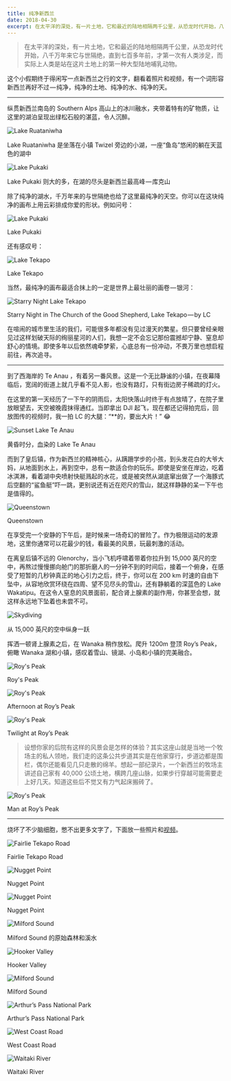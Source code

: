 ```yaml
---
title: 纯净新西兰
date: 2018-04-30
excerpt: 在太平洋的深处，有一片土地，它和最近的陆地相隔两千公里，从恐龙时代开始，八千万年来它与世隔绝，直到七百多年前，才第一次有人类涉足，而实际上人类是站在这片土地上的第一种大型陆地哺乳动物…
---
```


> 在太平洋的深处，有一片土地，它和最近的陆地相隔两千公里，从恐龙时代开始，八千万年来它与世隔绝，直到七百多年前，才第一次有人类涉足，而实际上人类是站在这片土地上的第一种大型陆地哺乳动物。

这个小假期终于得闲写一点新西兰之行的文字，翻看着照片和视频，有一个词形容新西兰再好不过 — 纯净，纯净的土地、纯净的水、纯净的天。

<hr className="divider" />

纵贯新西兰南岛的 Southern Alps 高山上的冰川融水，夹带着特有的矿物质，让这里的湖泊呈现出绿松石般的湛蓝，令人沉醉。

![Lake Ruataniwha](../assets/pure-new-zealand/lake-ruataniwha.jpg)

<p className="figure-caption">Lake Ruataniwha 是坐落在小镇 Twizel 旁边的小湖，一座“鱼岛”悠闲的躺在天蓝色的湖中</p>

![Lake Pukaki](../assets/pure-new-zealand/lake-pukaki.jpg)

<p className="figure-caption">Lake Pukaki 则大的多，在湖的尽头是新西兰最高峰 — 库克山</p>

除了纯净的湖水，千万年来的与世隔绝也给了这里最纯净的天空。你可以在这块纯净的画布上用云彩排成你爱的形状。例如问号：

![Lake Pukaki](../assets/pure-new-zealand/lake-pukaki-2.jpg)

<p className="figure-caption">Lake Pukaki</p>

还有感叹号：

![Lake Tekapo](../assets/pure-new-zealand/lake-tekapo.jpg)

<p className="figure-caption">Lake Tekapo</p>

当然，最纯净的画布最适合抹上的一定是世界上最壮丽的画卷 — 银河：

![Starry Night Lake Tekapo](../assets/pure-new-zealand/starry-night-lake-tekapo.jpg)

<p className="figure-caption">Starry Night in The Church of the Good Shepherd, Lake Tekapo — by LC</p>

在喧闹的城市里生活的我们，可能很多年都没有见过漫天的繁星。但只要曾经亲眼见过这样划破天际的绚丽星河的人们，我想一定不会忘记那份震撼却宁静、窒息却舒心的情境。即使多年以后依然魂牵梦萦，心底总有一份冲动，不畏万里也想启程前往，再次追寻。

<hr className="divider" />

到了西海岸的 Te Anau ，有着另一番风景。这是一个无比静谧的小镇，在夜幕降临后，宽阔的街道上就几乎看不见人影，也没有路灯，只有街边房子稀疏的灯火。

在这里的第一天经历了一下午的阴雨后，太阳快落山时终于有点放晴了，在院子里放眼望去，天空被晚霞抹得通红。当即拿出 DJI 起飞，现在都还记得拍完后，回放图传的视频时，我一拍 LC 的大腿：“**的，要出大片！” 😂

![Sunset Lake Te Anau](../assets/pure-new-zealand/sunset-lake-te-anau.jpg)

<p className="figure-caption">黄昏时分，血染的 Lake Te Anau</p>

而到了皇后镇，作为新西兰的精神核心，从蹒跚学步的小孩，到头发花白的大爷大妈，从地面到水上，再到空中，总有一款适合你的玩乐。即使是安坐在岸边，吃着冰淇淋，看着湖中央喷射快艇溅起的水花，或是被突然从湖底窜出做了一个海豚式后空翻的“鲨鱼艇”吓一跳，更别说还有近在咫尺的雪山，就这样静静的呆一下午也是值得的。

![Queenstown](../assets/pure-new-zealand/queenstown.jpg)

<p className="figure-caption">Queenstown</p>

在享受完一个安静的下午后，是时候来一场奇幻的冒险了。作为极限运动的发源地，这里你通常可以花最少的钱，看最美的风景，玩最刺激的活动。

在离皇后镇不远的 Glenorchy，当小飞机呼啸着带着你拉升到 15,000 英尺的空中，再熬过慢慢挪向舱门的那折磨人的一分钟不到的时间后，接着一个俯身，在感受了短暂的几秒钟真正的地心引力之后，终于，你可以在 200 km 时速的自由下坠中，从容地欣赏环绕在四周、望不见尽头的雪山，还有静躺着的深蓝色的 Lake Wakatipu。在这令人窒息的风景面前，配合肾上腺素的副作用，你甚至会想，就这样永远地下坠着也未尝不可。

![Skydiving](../assets/pure-new-zealand/skydiving.jpg)

<p className="figure-caption">从 15,000 英尺的空中纵身一跃</p>

挥洒一顿肾上腺素之后，在 Wanaka 稍作放松。爬升 1200m 登顶 Roy’s Peak，俯瞰 Wanaka 湖和小镇，感叹着雪山、镜湖、小岛和小镇的完美融合。

![Roy's Peak](../assets/pure-new-zealand/roys-peak.jpg)

<p className="figure-caption">Roy's Peak</p>

![Roy's Peak](../assets/pure-new-zealand/afternoon-roys-peak.jpg)

<p className="figure-caption">Afternoon at Roy’s Peak</p>

![Roy's Peak](../assets/pure-new-zealand/twilight-roys-peak.jpg)

<p className="figure-caption">Twilight at Roy’s Peak</p>

> 设想你家的后院有这样的风景会是怎样的体验？其实这座山就是当地一个牧场主的私人领地，我们走的这条公共步道其实是在他家穿行，步道边都是围栏，偶尔还能看见几只走散的绵羊。想起一部纪录片，一个新西兰的牧场主讲述自己家有 40,000 公顷土地，横跨几座山脉，如果步行穿越可能需要走上好几天。知道这些后不觉又有力气起床搬砖了。

![Roy's Peak](../assets/pure-new-zealand/roys-peak-2.jpg)

<p className="figure-caption">Man at Roy’s Peak</p>

<hr className="divider" />

烧坏了不少脑细胞，憋不出更多文字了，下面放一些照片和[视频](https://www.skypixel.com/videos/dedf9b4f-da5a-4a04-9490-12d09d8211e5)。

![Fairlie Tekapo Road](../assets/pure-new-zealand/fairlie-tekapo-road.jpg)

<p className="figure-caption">Fairlie Tekapo Road</p>

![Nugget Point](../assets/pure-new-zealand/nugget-point.jpg)

<p className="figure-caption">Nugget Point</p>

![Nugget Point](../assets/pure-new-zealand/nugget-point-2.jpg)

<p className="figure-caption">Nugget Point</p>

![Milford Sound](../assets/pure-new-zealand/milford-sound.jpg)

<p className="figure-caption">Milford Sound 的原始森林和溪水</p>

![Hooker Valley](../assets/pure-new-zealand/hooker-valley.jpg)

<p className="figure-caption">Hooker Valley</p>

![Milford Sound](../assets/pure-new-zealand/milford-sound-2.jpg)

<p className="figure-caption">Milford Sound</p>

![Arthur’s Pass National Park](../assets/pure-new-zealand/arthurs-path.jpg)

<p className="figure-caption">Arthur’s Pass National Park</p>

![West Coast Road](../assets/pure-new-zealand/west-coast-road.jpg)

<p className="figure-caption">West Coast Road</p>

![Waitaki River](../assets/pure-new-zealand/waitaki-river.jpg)

<p className="figure-caption">Waitaki River</p>
